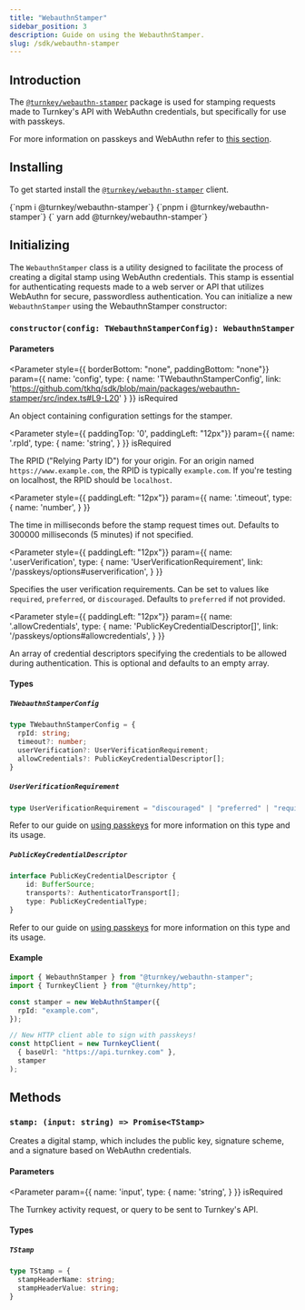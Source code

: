 ```yaml
---
title: "WebauthnStamper"
sidebar_position: 3
description: Guide on using the WebauthnStamper.
slug: /sdk/webauthn-stamper
---
```



## Introduction


The [`@turnkey/webauthn-stamper`](https://www.npmjs.com/package/@turnkey/webauthn-stamper)
package is used for stamping requests made to Turnkey's API with WebAuthn credentials, but specifically for use with passkeys.

For more information on passkeys and WebAuthn refer to [this section](../passkeys/introduction).


## Installing

To get started install the [`@turnkey/webauthn-stamper`](https://www.npmjs.com/package/@turnkey/webauthn-stamper) client.

<Tabs>
  <TabItem value="npm" label="npm" default>
      <CodeBlock
        language="bash">
        {`npm i @turnkey/webauthn-stamper`}
      </CodeBlock>
  </TabItem>
  <TabItem value="pnpm" label="pnpm">
      <CodeBlock
        language="bash">
        {`pnpm i @turnkey/webauthn-stamper`}
      </CodeBlock>
  </TabItem>
  <TabItem value="yarn" label="yarn">
    <CodeBlock
        language="bash">
        {` yarn add @turnkey/webauthn-stamper`}
      </CodeBlock>
  </TabItem>
</Tabs>

## Initializing

The `WebauthnStamper` class is a utility designed to facilitate the process of creating a digital stamp using WebAuthn credentials.
This stamp is essential for authenticating requests made to a web server or API that utilizes WebAuthn for secure, passwordless authentication.
You can initialize a new `WebauthnStamper` using the WebauthnStamper constructor:

### `constructor(config: TWebauthnStamperConfig): WebauthnStamper`

#### Parameters

<Parameter
  style={{ borderBottom: "none", paddingBottom: "none"}}
  param={{
    name: 'config',
    type: {
      name: 'TWebauthnStamperConfig',
      link: 'https://github.com/tkhq/sdk/blob/main/packages/webauthn-stamper/src/index.ts#L9-L20'
    }
  }}
  isRequired
>

An object containing configuration settings for the stamper.

</Parameter>

<Parameter
  style={{ paddingTop: '0', paddingLeft: "12px"}}
  param={{
    name: '.rpId',
    type: {
      name: 'string',
    }
  }}
  isRequired
>

The RPID ("Relying Party ID") for your origin.
For an origin named `https://www.example.com`, the RPID is typically `example.com`.
If you're testing on localhost, the RPID should be `localhost`.

</Parameter>

<Parameter
  style={{ paddingLeft: "12px"}}
  param={{
    name: '.timeout',
    type: {
      name: 'number',
    }
  }}
>

The time in milliseconds before the stamp request times out. Defaults to 300000 milliseconds (5 minutes) if not specified.

</Parameter>

<Parameter
  style={{ paddingLeft: "12px"}}
  param={{
    name: '.userVerification',
    type: {
      name: 'UserVerificationRequirement',
      link: '/passkeys/options#userverification',
    }
  }}
>

Specifies the user verification requirements. Can be set to values like `required`, `preferred`, or `discouraged`. Defaults to `preferred` if not provided.

</Parameter>

<Parameter
  style={{ paddingLeft: "12px"}}
  param={{
    name: '.allowCredentials',
    type: {
      name: 'PublicKeyCredentialDescriptor[]',
      link: '/passkeys/options#allowcredentials',
    }
  }}
>

An array of credential descriptors specifying the credentials to be allowed during authentication. This is optional and defaults to an empty array.

</Parameter>

#### Types

##### `TWebauthnStamperConfig`

```ts
type TWebauthnStamperConfig = {
  rpId: string;
  timeout?: number;
  userVerification?: UserVerificationRequirement;
  allowCredentials?: PublicKeyCredentialDescriptor[];
}
```

##### `UserVerificationRequirement`

```ts
type UserVerificationRequirement = "discouraged" | "preferred" | "required";
```

Refer to our guide on [using passkeys](../passkeys/options#userverification) for more information on this type and its usage.

##### `PublicKeyCredentialDescriptor`

```ts
interface PublicKeyCredentialDescriptor {
    id: BufferSource;
    transports?: AuthenticatorTransport[];
    type: PublicKeyCredentialType;
}
```

Refer to our guide on [using passkeys](../passkeys/options#allowcredentials) for more information on this type and its usage.


#### Example

```ts
import { WebauthnStamper } from "@turnkey/webauthn-stamper";
import { TurnkeyClient } from "@turnkey/http";

const stamper = new WebAuthnStamper({
  rpId: "example.com",
});

// New HTTP client able to sign with passkeys!
const httpClient = new TurnkeyClient(
  { baseUrl: "https://api.turnkey.com" },
  stamper
);
```

## Methods

### `stamp: (input: string) => Promise<TStamp>`

Creates a digital stamp, which includes the public key, signature scheme, and a signature based on WebAuthn credentials.

#### Parameters

<Parameter
  param={{
    name: 'input',
    type: {
      name: 'string',
    }
  }}
  isRequired
>

The Turnkey activity request, or query to be sent to Turnkey's API.

</Parameter>

#### Types

##### `TStamp`

```ts
type TStamp = {
  stampHeaderName: string;
  stampHeaderValue: string;
}
```
